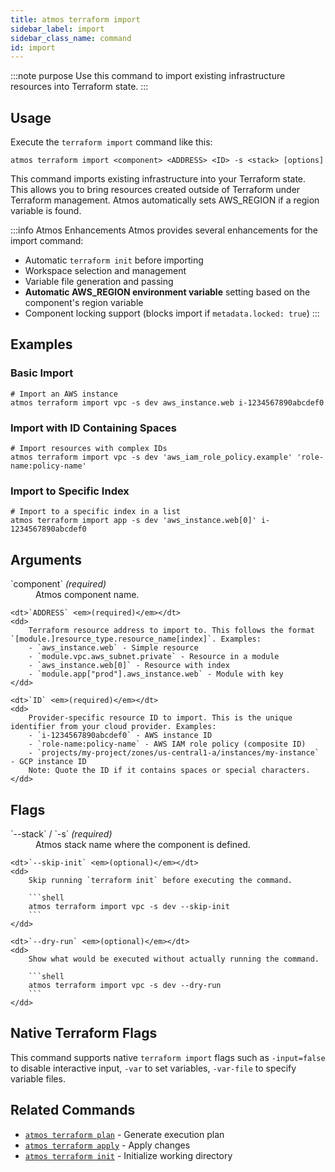 ```yaml
---
title: atmos terraform import
sidebar_label: import
sidebar_class_name: command
id: import
---
```


:::note purpose
Use this command to import existing infrastructure resources into Terraform state.
:::

<Screengrab title="atmos terraform import --help" slug="atmos-terraform-import--help" />

## Usage

Execute the `terraform import` command like this:

```shell
atmos terraform import <component> <ADDRESS> <ID> -s <stack> [options]
```

This command imports existing infrastructure into your Terraform state. This allows you to bring resources created outside of Terraform under Terraform management. Atmos automatically sets AWS_REGION if a region variable is found.

:::info Atmos Enhancements
Atmos provides several enhancements for the import command:
- Automatic `terraform init` before importing
- Workspace selection and management
- Variable file generation and passing
- **Automatic AWS_REGION environment variable** setting based on the component's region variable
- Component locking support (blocks import if `metadata.locked: true`)
:::
## Examples

### Basic Import

```shell
# Import an AWS instance
atmos terraform import vpc -s dev aws_instance.web i-1234567890abcdef0
```

### Import with ID Containing Spaces

```shell
# Import resources with complex IDs
atmos terraform import vpc -s dev 'aws_iam_role_policy.example' 'role-name:policy-name'
```

### Import to Specific Index

```shell
# Import to a specific index in a list
atmos terraform import app -s dev 'aws_instance.web[0]' i-1234567890abcdef0
```

## Arguments

<dl>
    <dt>`component` <em>(required)</em></dt>
    <dd>
        Atmos component name.
    </dd>

    <dt>`ADDRESS` <em>(required)</em></dt>
    <dd>
        Terraform resource address to import to. This follows the format `[module.]resource_type.resource_name[index]`. Examples:
        - `aws_instance.web` - Simple resource
        - `module.vpc.aws_subnet.private` - Resource in a module
        - `aws_instance.web[0]` - Resource with index
        - `module.app["prod"].aws_instance.web` - Module with key
    </dd>

    <dt>`ID` <em>(required)</em></dt>
    <dd>
        Provider-specific resource ID to import. This is the unique identifier from your cloud provider. Examples:
        - `i-1234567890abcdef0` - AWS instance ID
        - `role-name:policy-name` - AWS IAM role policy (composite ID)
        - `projects/my-project/zones/us-central1-a/instances/my-instance` - GCP instance ID
        Note: Quote the ID if it contains spaces or special characters.
    </dd>
</dl>

## Flags

<dl>
    <dt>`--stack` / `-s` <em>(required)</em></dt>
    <dd>
        Atmos stack name where the component is defined.
    </dd>

    <dt>`--skip-init` <em>(optional)</em></dt>
    <dd>
        Skip running `terraform init` before executing the command.

        ```shell
        atmos terraform import vpc -s dev --skip-init
        ```
    </dd>

    <dt>`--dry-run` <em>(optional)</em></dt>
    <dd>
        Show what would be executed without actually running the command.

        ```shell
        atmos terraform import vpc -s dev --dry-run
        ```
    </dd>
</dl>

## Native Terraform Flags

This command supports native `terraform import` flags such as `-input=false` to disable interactive input, `-var` to set variables, `-var-file` to specify variable files.

## Related Commands

- [`atmos terraform plan`](/cli/commands/terraform/plan) - Generate execution plan
- [`atmos terraform apply`](/cli/commands/terraform/apply) - Apply changes
- [`atmos terraform init`](/cli/commands/terraform/init) - Initialize working directory
